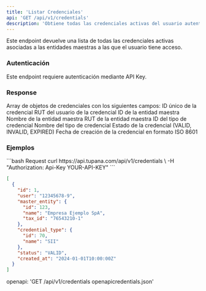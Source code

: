 ```yaml
---
title: 'Listar Credenciales'
api: 'GET /api/v1/credentials'
description: 'Obtiene todas las credenciales activas del usuario autenticado'
---
```


Este endpoint devuelve una lista de todas las credenciales activas asociadas a las entidades maestras a las que el usuario tiene acceso.

### Autenticación

<Note>
Este endpoint requiere autenticación mediante API Key.
</Note>

### Response

<ResponseField type="array">
  Array de objetos de credenciales con los siguientes campos:

<Expandable title="Credencial">
  <ResponseField name="id" type="integer">
    ID único de la credencial
  </ResponseField>

  <ResponseField name="user" type="string">
    RUT del usuario de la credencial
  </ResponseField>

  <ResponseField name="master_entity" type="object">
    <Expandable title="master_entity">
      <ResponseField name="id" type="integer">
        ID de la entidad maestra
      </ResponseField>
      <ResponseField name="name" type="string">
        Nombre de la entidad maestra
      </ResponseField>
      <ResponseField name="tax_id" type="string">
        RUT de la entidad maestra
      </ResponseField>
    </Expandable>
  </ResponseField>

  <ResponseField name="credential_type" type="object">
    <Expandable title="credential_type">
      <ResponseField name="id" type="integer">
        ID del tipo de credencial
      </ResponseField>
      <ResponseField name="name" type="string">
        Nombre del tipo de credencial
      </ResponseField>
    </Expandable>
  </ResponseField>

  <ResponseField name="status" type="string">
    Estado de la credencial (VALID, INVALID, EXPIRED)
  </ResponseField>

  <ResponseField name="created_at" type="string">
    Fecha de creación de la credencial en formato ISO 8601
  </ResponseField>
</Expandable>
</ResponseField>

### Ejemplos

<CodeGroup>
```bash Request
curl https://api.tupana.com/api/v1/credentials \
  -H "Authorization: Api-Key YOUR-API-KEY"
```

```json Response
[
  {
    "id": 1,
    "user": "12345678-9",
    "master_entity": {
      "id": 123,
      "name": "Empresa Ejemplo SpA",
      "tax_id": "76543210-1"
    },
    "credential_type": {
      "id": 70,
      "name": "SII"
    },
    "status": "VALID",
    "created_at": "2024-01-01T10:00:00Z"
  }
]
```
</CodeGroup>

<RequestExample>
openapi: 'GET /api/v1/credentials openapicredentials.json'
</RequestExample> 